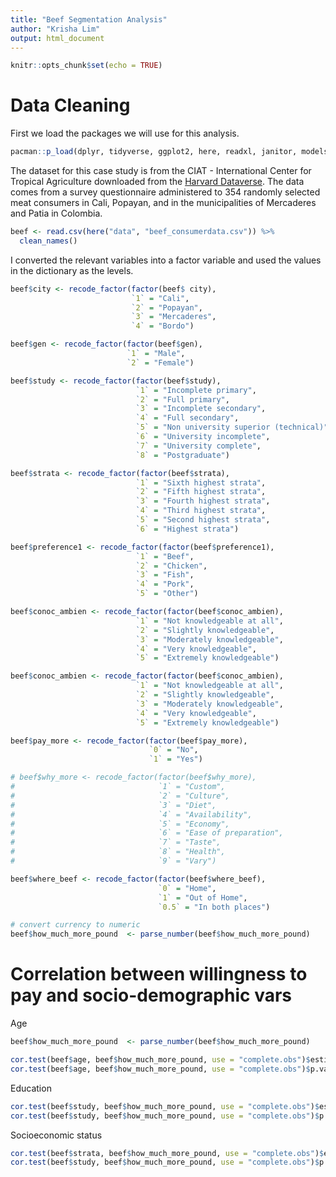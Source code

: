 ```yaml
---
title: "Beef Segmentation Analysis"
author: "Krisha Lim"
output: html_document
---
```


```r
knitr::opts_chunk$set(echo = TRUE)
```

# Data Cleaning

First we load the packages we will use for this analysis.

```r
pacman::p_load(dplyr, tidyverse, ggplot2, here, readxl, janitor, modelsummary, kableExtra, cluster, factoextra, readr)
```

The dataset for this case study is from the CIAT - International Center for Tropical Agriculture downloaded from the [Harvard Dataverse](https://dataverse.harvard.edu/dataset.xhtml?persistentId=doi:10.7910/DVN/FMGTQF). The data comes from a survey questionnaire administered to 354 randomly selected meat consumers in Cali, Popayan, and in the municipalities of Mercaderes and Patia in Colombia. 

```r
beef <- read.csv(here("data", "beef_consumerdata.csv")) %>%
  clean_names()
```

I converted the relevant variables into a factor variable and used the values in the dictionary as the levels. 

```r
beef$city <- recode_factor(factor(beef$ city),
                           `1` = "Cali",
                           `2` = "Popayan",
                           `3` = "Mercaderes",
                           `4` = "Bordo")

beef$gen <- recode_factor(factor(beef$gen),
                          `1` = "Male",
                          `2` = "Female")

beef$study <- recode_factor(factor(beef$study), 
                            `1` = "Incomplete primary",
                            `2` = "Full primary",
                            `3` = "Incomplete secondary",
                            `4` = "Full secondary",
                            `5` = "Non university superior (technical)",
                            `6` = "University incomplete",
                            `7` = "University complete",
                            `8` = "Postgraduate")

beef$strata <- recode_factor(factor(beef$strata), 
                            `1` = "Sixth highest strata",
                            `2` = "Fifth highest strata",
                            `3` = "Fourth highest strata",
                            `4` = "Third highest strata",
                            `5` = "Second highest strata",
                            `6` = "Highest strata")

beef$preference1 <- recode_factor(factor(beef$preference1), 
                            `1` = "Beef",
                            `2` = "Chicken",
                            `3` = "Fish",
                            `4` = "Pork",
                            `5` = "Other")

beef$conoc_ambien <- recode_factor(factor(beef$conoc_ambien), 
                            `1` = "Not knowledgeable at all",
                            `2` = "Slightly knowledgeable",
                            `3` = "Moderately knowledgeable",
                            `4` = "Very knowledgeable",
                            `5` = "Extremely knowledgeable")

beef$conoc_ambien <- recode_factor(factor(beef$conoc_ambien), 
                            `1` = "Not knowledgeable at all",
                            `2` = "Slightly knowledgeable",
                            `3` = "Moderately knowledgeable",
                            `4` = "Very knowledgeable",
                            `5` = "Extremely knowledgeable")

beef$pay_more <- recode_factor(factor(beef$pay_more),
                               `0` = "No",
                               `1` = "Yes")

# beef$why_more <- recode_factor(factor(beef$why_more),
#                                `1` = "Custom", 
#                                `2` = "Culture", 
#                                `3` = "Diet", 
#                                `4` = "Availability", 
#                                `5` = "Economy", 
#                                `6` = "Ease of preparation", 
#                                `7` = "Taste", 
#                                `8` = "Health", 
#                                `9` = "Vary")

beef$where_beef <- recode_factor(factor(beef$where_beef),
                                 `0` = "Home",
                                 `1` = "Out of Home",
                                 `0.5` = "In both places")

# convert currency to numeric
beef$how_much_more_pound  <- parse_number(beef$how_much_more_pound)
```

# Correlation between willingness to pay and socio-demographic vars

Age
```r
beef$how_much_more_pound  <- parse_number(beef$how_much_more_pound)

cor.test(beef$age, beef$how_much_more_pound, use = "complete.obs")$estimate
cor.test(beef$age, beef$how_much_more_pound, use = "complete.obs")$p.value
```

Education
```r
cor.test(beef$study, beef$how_much_more_pound, use = "complete.obs")$estimate
cor.test(beef$study, beef$how_much_more_pound, use = "complete.obs")$p.value
```

Socioeconomic status
```r
cor.test(beef$strata, beef$how_much_more_pound, use = "complete.obs")$estimate
cor.test(beef$study, beef$how_much_more_pound, use = "complete.obs")$p.value
```